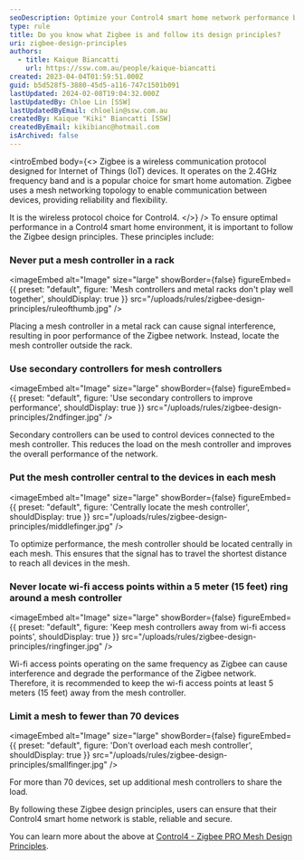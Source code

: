 ```yaml
---
seoDescription: Optimize your Control4 smart home network performance by following Zigbee design principles, such as never placing mesh controllers in metal racks and centrally locating them to ensure reliable communication between devices.
type: rule
title: Do you know what Zigbee is and follow its design principles?
uri: zigbee-design-principles
authors:
  - title: Kaique Biancatti
    url: https://ssw.com.au/people/kaique-biancatti
created: 2023-04-04T01:59:51.000Z
guid: b5d528f5-3880-45d5-a116-747c1501b091
lastUpdated: 2024-02-08T19:04:32.000Z
lastUpdatedBy: Chloe Lin [SSW]
lastUpdatedByEmail: chloelin@ssw.com.au
createdBy: Kaique "Kiki" Biancatti [SSW]
createdByEmail: kikibianc@hotmail.com
isArchived: false
---
```


<introEmbed
  body={<>
Zigbee is a wireless communication protocol designed for Internet of Things (IoT) devices. It operates on the 2.4GHz frequency band and is a popular choice for smart home automation. Zigbee uses a mesh networking topology to enable communication between devices, providing reliability and flexibility.

It is the wireless protocol choice for Control4.
  </>}
/>
To ensure optimal performance in a Control4 smart home environment, it is important to follow the Zigbee design principles. These principles include:

### Never put a mesh controller in a rack


<imageEmbed
  alt="Image"
  size="large"
  showBorder={false}
  figureEmbed={{
    preset: "default",
    figure: 'Mesh controllers and metal racks don\'t play well together',
    shouldDisplay: true
  }}
  src="/uploads/rules/zigbee-design-principles/ruleofthumb.jpg"
/>

Placing a mesh controller in a metal rack can cause signal interference, resulting in poor performance of the Zigbee network. Instead, locate the mesh controller outside the rack.

### Use secondary controllers for mesh controllers


<imageEmbed
  alt="Image"
  size="large"
  showBorder={false}
  figureEmbed={{
    preset: "default",
    figure: 'Use secondary controllers to improve performance',
    shouldDisplay: true
  }}
  src="/uploads/rules/zigbee-design-principles/2ndfinger.jpg"
/>

Secondary controllers can be used to control devices connected to the mesh controller. This reduces the load on the mesh controller and improves the overall performance of the network.

### Put the mesh controller central to the devices in each mesh


<imageEmbed
  alt="Image"
  size="large"
  showBorder={false}
  figureEmbed={{
    preset: "default",
    figure: 'Centrally locate the mesh controller',
    shouldDisplay: true
  }}
  src="/uploads/rules/zigbee-design-principles/middlefinger.jpg"
/>

To optimize performance, the mesh controller should be located centrally in each mesh. This ensures that the signal has to travel the shortest distance to reach all devices in the mesh.

### Never locate wi-fi access points within a 5 meter (15 feet) ring around a mesh controller


<imageEmbed
  alt="Image"
  size="large"
  showBorder={false}
  figureEmbed={{
    preset: "default",
    figure: 'Keep mesh controllers away from wi-fi access points',
    shouldDisplay: true
  }}
  src="/uploads/rules/zigbee-design-principles/ringfinger.jpg"
/>

Wi-fi access points operating on the same frequency as Zigbee can cause interference and degrade the performance of the Zigbee network. Therefore, it is recommended to keep the wi-fi access points at least 5 meters (15 feet) away from the mesh controller.

### Limit a mesh to fewer than 70 devices


<imageEmbed
  alt="Image"
  size="large"
  showBorder={false}
  figureEmbed={{
    preset: "default",
    figure: 'Don\'t overload each mesh controller',
    shouldDisplay: true
  }}
  src="/uploads/rules/zigbee-design-principles/smallfinger.jpg"
/>

For more than 70 devices, set up additional mesh controllers to share the load.

By following these Zigbee design principles, users can ensure that their Control4 smart home network is stable, reliable and secure.

You can learn more about the above at [Control4 - Zigbee PRO Mesh Design Principles](https://www.control4.com/docs/product/zigbee/infographic/english/latest/zigbee-infographic-rev-a.pdf).
